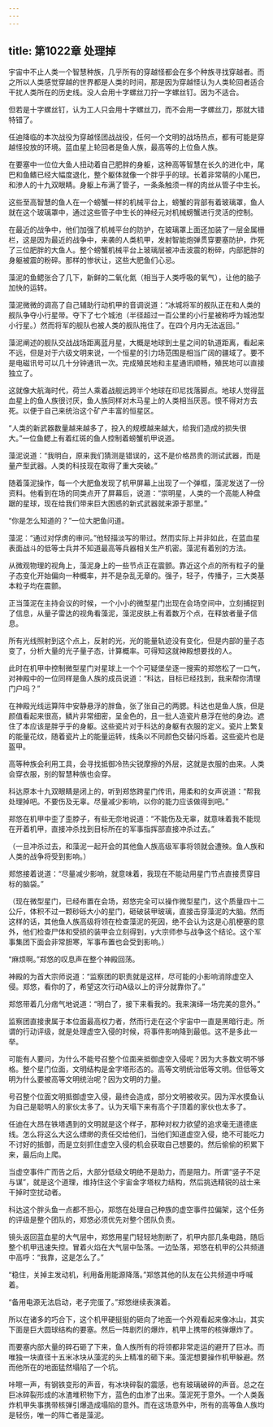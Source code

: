 ```yaml
---
---
---
```

title: 第1022章 处理掉
---



宇宙中不止人类一个智慧种族，几乎所有的穿越怪都会在多个种族寻找穿越者。而之所以人类感觉穿越的世界都是人类的时间，那是因为穿越怪认为人类轮回者适合干扰人类所在的历史线。没人会用十字螺丝刀拧一字螺丝钉。因为不适合。

但若是十字螺丝钉，认为工人只会用十字螺丝刀，而不会用一字螺丝刀，那就大错特错了。

任迪降临的本次战役为穿越怪团战战役，任何一个文明的战场热点，都有可能是穿越怪投放的环境。蓝血星上轮回者是鱼人族，最高等的上位鱼人族。

在要塞中一位位大鱼人扭动着自己肥胖的身躯，这种高等智慧在长久的进化中，尾巴和鱼鳍已经大幅度退化，整个躯体就像一个胖乎乎的球。长着非常萌的小尾巴，和渗人的十九双眼睛。身躯上布满了管子，一条条触须一样的肉丝从管子中生长。

这些至高智慧的鱼人在一个螃蟹一样的机械平台上，螃蟹的背部有着玻璃罩，鱼人就在这个玻璃罩中，通过这些管子中生长的神经元对机械螃蟹进行灵活的控制。

在最近的战争中，他们加强了机械平台的防护，在玻璃罩上面还加装了一层金属栅栏，这是因为最近的战争中，来袭的人类机甲，发射智能炮弹贯穿要塞防护，炸死了三位肥胖的大鱼人。整个螃蟹机械平台上玻璃层被冲击波震的粉碎，内部肥胖的身躯被震的粉碎。那样的惨状让，这些大肥鱼们心忌。

藻泥的鱼鳃张合了几下，新鲜的二氧化氮（相当于人类呼吸的氧气），让他的脑子加快的运转。

藻泥微微的调高了自己辅助行动机甲的音调说道：“冰城将军的舰队正在和人类的舰队争夺小行星带。夺下了七个城池（半径超过一百公里的小行星被称呼为城池型小行星。）然而将军的舰队也被人类的舰队拖住了。在四个月内无法返回。”

藻泥阐述的舰队交战战场距离蓝月星，大概是地球到土星之间的轨道距离，看起来不远，但是对于六级文明来说，一个恒星的引力场范围是相当广阔的疆域了。要不是电磁讯号可以几十分钟通讯一次。完成殖民地和主星通讯顺畅，殖民地可以直接独立了。

这就像大航海时代，荷兰人乘着战舰远跨半个地球在印尼找落脚点。地球人觉得蓝血星上的鱼人族很讨厌，鱼人族同样对木马星上的人类相当厌恶。恨不得对方去死。以便于自己来统治这个矿产丰富的恒星区。

“人类的新武器数量越来越多了，投入的规模越来越大，给我们造成的损失很大。”一位鱼鳃上有着红斑的鱼人控制着螃蟹机甲说道。

藻泥说道：“我明白，原来我们猜测是错误的，这不是价格昂贵的测试武器，而是量产型武器。人类的科技现在取得了重大突破。”

随着藻泥操作，每一个大肥鱼发现了机甲屏幕上出现了一个弹框，藻泥发送了一份资料。他看到在场的同类点开了屏幕后，说道：“崇明星，人类的一个高能人种盘踞的星球，现在给我们带来巨大困惑的新式武器就来源于那里。”

“你是怎么知道的？”一位大肥鱼问道。

藻泥：“通过对俘虏的审问。”他轻描淡写的带过。然而实际上并非如此，在蓝血星表面战斗的低等士兵并不知道最高等兵器相关生产机密。藻泥有着别的方法。

从微观物理的视角上，藻泥身上的一些节点正在震颤。靠近这个点的所有粒子的量子态变化开始偏向一种概率，并不是杂乱无章的。强子，轻子，传播子，三大类基本粒子均在震颤。

正当藻泥在主持会议的时候，一个小小的微型星门出现在会场空间中，立刻捕捉到了信息，从量子雷达的视角看藻泥，藻泥皮肤上有着数万个点，在释放者量子信息。

所有光线照射到这个点上，反射的光，光的能量轨迹没有变化，但是内部的量子态变了，分析大量的光子量子态，计算概率。可得知这就神殿想要找的人。

此时在机甲中控制微型星门对星球上一个个可疑堡垒逐一搜索的郑悠松了一口气，对神殿中的一位同样是鱼人族的成员说道：“科达，目标已经找到，我来帮你清理门户吗？”

在神殿光线运算阵中安静悬浮的胖鱼，张了张自己的两腮。科达也是鱼人族，但是颜值看起来很高，鳞片非常细密，呈金色的，且一批人造瓷片悬浮在他的身边。遮住了本应该是胖乎乎的身躯。这些瓷片对于科达的身躯有衣服的定义。瓷片上繁复的能量花纹，随着瓷片上的能量运转，线条以不同颜色交替闪烁着。这些瓷片也是盔甲。

高等种族会利用工具，会寻找抵御冷热尖锐摩擦的外层，这就是衣服的由来。人类会穿衣服，别的智慧种族也会穿。

科达原本十九双眼睛是闭上的，听到郑悠跨星门传讯，用柔和的女声说道：“帮我处理掉吧。不要伤及无辜。尽量减少影响，以你的能力应该做得到吧。”

郑悠在机甲中歪了歪脖子，有些无奈地说道：“不能伤及无辜，就意味着我不能现在开着机甲，直接冲杀找到目标所在的军事指挥部直接冲杀过去。”

（一旦冲杀过去，和藻泥一起开会的其他鱼人族高级军事将领就会遭殃。鱼人族和人类的战争将受到影响。）

郑悠接着说道：“尽量减少影响，就意味着，我现在不能动用星门节点直接贯穿目标的脑袋。”

（现在微型星门，已经布置在会场，郑悠完全可以操作微型星门，这个质量四十二公斤，体积不过一颗砂砾大小的星门，砸破装甲玻璃，直接击穿藻泥的大脑。然而这样的话，其他鱼人族高级将领在检查藻泥的死因，绝不会认为这是心肌梗塞的意外，他们检查尸体和受损的装甲会立刻得到，y大宗师参与战争这个结论。这个军事集团下面会非常胆寒，军事布置也会受到影响。）

“麻烦啊。”郑悠的叹息声在整个神殿回荡。

神殿的为首大宗师说道：“监察团的职责就是这样，尽可能的小影响消除虚空入侵。郑悠，看你的了，希望这次行动A级以上的评分就靠你了。”

郑悠带着几分痞气地说道：“明白了，接下来看我的。我来演绎一场完美的意外。”

监察团直接隶属于本位面最高权力者，然而行走在这个宇宙中一直是黑暗行走。所谓的行动评级，就是处理虚空入侵的时候，将事件影响降到最低。这不是多此一举。

可能有人要问，为什么不能号召整个位面来抵御虚空入侵呢？因为大多数文明不够格。整个星门位面，文明结构是金字塔形态的。高等文明统治低等文明。但低等文明为什么要被高等文明统治呢？因为文明的力量。

号召整个位面文明抵御虚空入侵，最终会造成，部分文明被收买。因为浑水摸鱼认为自己是聪明人的家伙太多了。认为天塌下来有高个子顶着的家伙也太多了。

任迪在大昂在铁塔遇到的文明就是这个样子，那种对权力欲望的追求毫无道德底线。怎么将这么大这么缥缈的责任交给他们，当他们知道虚空入侵，绝不可能吃力不讨好的抵御，而是立刻抓住虚空入侵的机会获取自己想要的。然后偷偷的积累下来，最后向上爬。

当虚空事件广而告之后，大部分低级文明绝不是助力，而是阻力。所谓“竖子不足与谋”，就是这个道理，维持住这个宇宙金字塔权力结构，然后挑选精锐的战士来干掉时空扰动者。

科达这个胖头鱼一点都不担心，郑悠在处理自己种族的虚空事件拉偏架，这个任务的评级是整个团队的，郑悠必须优先对整个团队负责。

镜头返回蓝血星的大气层中，郑悠用星门轻轻地割断了，机甲内部几条电路，随后整个机甲迅速失控。冒着火焰在大气层中坠落。一边坠落，郑悠在机甲的公共频道中高呼：“我靠，这是怎么了。”

“稳住，关掉主发动机，利用备用能源降落。”郑悠其他的队友在公共频道中呼喊着。

“备用电源无法启动，老子完蛋了。”郑悠继续表演着。

所以在诸多的巧合下，这个机甲硬挺挺的砸向了地面一个外观看起来像冰山，其实下面是巨大圆球结构的要塞。然后一阵剧烈的爆炸，机甲上携带的核弹爆炸了。

而要塞内部大量的碎石砸了下来，鱼人族所有的将领都非常走运的避开了巨冰。而唯独一块直径十五米冰块从藻泥的头上精准的砸下来。藻泥想要操作机甲躲避。然而他所在的地面猛然塌陷了一个坑。

咔嚓一声，有钢铁变形的声音，有冰块碎裂的震感，也有玻璃破碎的声音。总之在巨冰碎裂形成的冰渣堆积物下方，蓝色的血渗了出来。藻泥死于意外。一个人类轰炸机甲失事携带核弹引爆造成塌陷的意外。而在这场意外中，所有的高等鱼人族均是轻伤，唯一的阵亡者是藻泥。